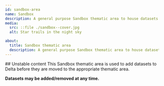 ```yaml
---
id: sandbox-area
name: Sandbox
description: A general purpose Sandbox thematic area to house datasets while their final home is not ready.
media:
  src: ::file ./sandbox--cover.jpg
  alt: Star trails in the night sky

about:
  title: Sandbox thematic area
  description: A general purpose Sandbox thematic area to house datasets while their final home is not ready.
---
```

<Block>
<Prose>
## Unstable content
This Sandbox thematic area is used to add datasets to Delta before they are moved to the appropriate thematic area.  

**Datasets may be added/removed at any time.**
</Prose>
</Block>
